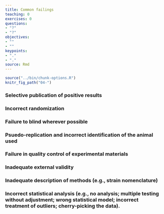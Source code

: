 ```yaml
---
title: Common failings
teaching: 0
exercises: 0
questions:
- "?"
- "?"
objectives:
- ""
- ""
keypoints:
- "."
- "."
source: Rmd
---
```


```r
source("../bin/chunk-options.R")
knitr_fig_path("04-")
```

### Selective publication of positive results
### Incorrect randomization
### Failure to blind wherever possible
### Psuedo-replication and incorrect identification of the animal used
### Failure in quality control of experimental materials
### Inadequate external validity
### Inadequate description of methods (e.g., strain nomenclature)
### Incorrect statistical analysis (e.g., no analysis; multiple testing without adjustment; wrong statistical model; incorrect treatment of outliers; cherry-picking the data).
